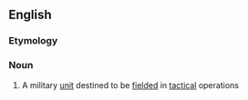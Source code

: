 ==English==

===Etymology===
{{compound|en|field|unit}}

===Noun===
{{en-noun}}

# A military [[unit]] destined to be [[field]]ed in [[tactical]] operations